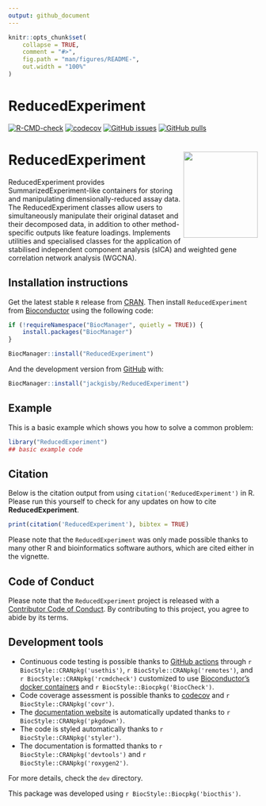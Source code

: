 ```yaml
---
output: github_document
---
```


<!-- README.md is generated from README.Rmd. Please edit that file -->

```r
knitr::opts_chunk$set(
    collapse = TRUE,
    comment = "#>",
    fig.path = "man/figures/README-",
    out.width = "100%"
)
```

# ReducedExperiment

<!-- badges: start -->
[![R-CMD-check](https://github.com/jackgisby/ReducedExperiment/actions/workflows/R-CMD-check.yaml/badge.svg)](https://github.com/jackgisby/ReducedExperiment/actions/workflows/R-CMD-check.yaml)
[![codecov](https://codecov.io/gh/jackgisby/ReducedExperiment/graph/badge.svg?token=FHNH7AA6S3)](https://codecov.io/gh/jackgisby/ReducedExperiment)
[![GitHub issues](https://img.shields.io/github/issues/jackgisby/ReducedExperiment)](https://github.com/jackgisby/ReducedExperiment/issues)
[![GitHub pulls](https://img.shields.io/github/issues-pr/jackgisby/ReducedExperiment)](https://github.com/jackgisby/ReducedExperiment/pulls)
<!-- badges: end -->

# ReducedExperiment <img src="inst/ReducedExperiment_hex.png" align="right" height="174" width="150" />

ReducedExperiment provides SummarizedExperiment-like containers for storing and
manipulating dimensionally-reduced assay data. The ReducedExperiment
classes allow users to simultaneously manipulate their original dataset
and their decomposed data, in addition to other method-specific outputs
like feature loadings. Implements utilities and specialised classes for the 
application of stabilised independent component analysis (sICA) and 
weighted gene correlation network analysis (WGCNA).

## Installation instructions

Get the latest stable `R` release from [CRAN](http://cran.r-project.org/). Then install `ReducedExperiment` from [Bioconductor](http://bioconductor.org/) using the following code:

```r
if (!requireNamespace("BiocManager", quietly = TRUE)) {
    install.packages("BiocManager")
}

BiocManager::install("ReducedExperiment")
```

And the development version from [GitHub](https://github.com/jackgisby/ReducedExperiment) with:

```r
BiocManager::install("jackgisby/ReducedExperiment")
```

## Example

This is a basic example which shows you how to solve a common problem:

```r
library("ReducedExperiment")
## basic example code
```

## Citation

Below is the citation output from using `citation('ReducedExperiment')` in R. Please
run this yourself to check for any updates on how to cite __ReducedExperiment__.

```r
print(citation('ReducedExperiment'), bibtex = TRUE)
```

Please note that the `ReducedExperiment` was only made possible thanks to many other R and bioinformatics software authors, which are cited either in the vignette.

## Code of Conduct

Please note that the `ReducedExperiment` project is released with a [Contributor Code of Conduct](http://bioconductor.org/about/code-of-conduct/). By contributing to this project, you agree to abide by its terms.

## Development tools

* Continuous code testing is possible thanks to [GitHub actions](https://www.tidyverse.org/blog/2020/04/usethis-1-6-0/)  through `r BiocStyle::CRANpkg('usethis')`, `r BiocStyle::CRANpkg('remotes')`, and `r BiocStyle::CRANpkg('rcmdcheck')` customized to use [Bioconductor's docker containers](https://www.bioconductor.org/help/docker/) and `r BiocStyle::Biocpkg('BiocCheck')`.
* Code coverage assessment is possible thanks to [codecov](https://codecov.io/gh) and `r BiocStyle::CRANpkg('covr')`.
* The [documentation website](http://jackgisby.github.io/ReducedExperiment) is automatically updated thanks to `r BiocStyle::CRANpkg('pkgdown')`.
* The code is styled automatically thanks to `r BiocStyle::CRANpkg('styler')`.
* The documentation is formatted thanks to `r BiocStyle::CRANpkg('devtools')` and `r BiocStyle::CRANpkg('roxygen2')`.

For more details, check the `dev` directory.

This package was developed using `r BiocStyle::Biocpkg('biocthis')`.


